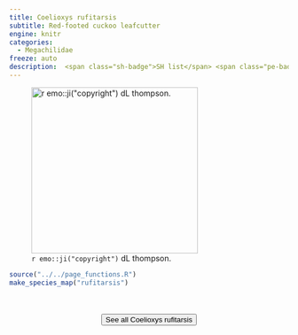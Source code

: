 ```yaml
---
title: Coelioxys rufitarsis
subtitle: Red-footed cuckoo leafcutter
engine: knitr
categories:
  - Megachilidae
freeze: auto
description:  <span class="sh-badge">SH list</span> <span class="pe-badge">PM Evidence</span> <span class="gali-badge">Galiano</span>
---
```

![`r emo::ji("copyright")` dL thompson.](https://inaturalist-open-data.s3.amazonaws.com/photos/318917328/large.jpg){height=300}





```r
source("../../page_functions.R")
make_species_map("rufitarsis")
```
<br><br>
<center>


<a href="https://inaturalist.ca/observations?place_id=7085&subview=map&taxon_id=626642"><button type="button" class="btn btn-secondary">See all Coelioxys rufitarsis <i class="fa-solid fa-arrow-up-right-from-square"></i> </button></a>
</center>
